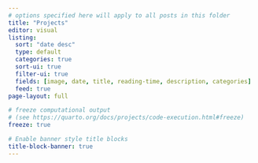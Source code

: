 ```yaml
---
# options specified here will apply to all posts in this folder
title: "Projects"
editor: visual
listing:
  sort: "date desc"
  type: default
  categories: true
  sort-ui: true
  filter-ui: true
  fields: [image, date, title, reading-time, description, categories]
  feed: true
page-layout: full

# freeze computational output
# (see https://quarto.org/docs/projects/code-execution.html#freeze)
freeze: true

# Enable banner style title blocks
title-block-banner: true
---
```

